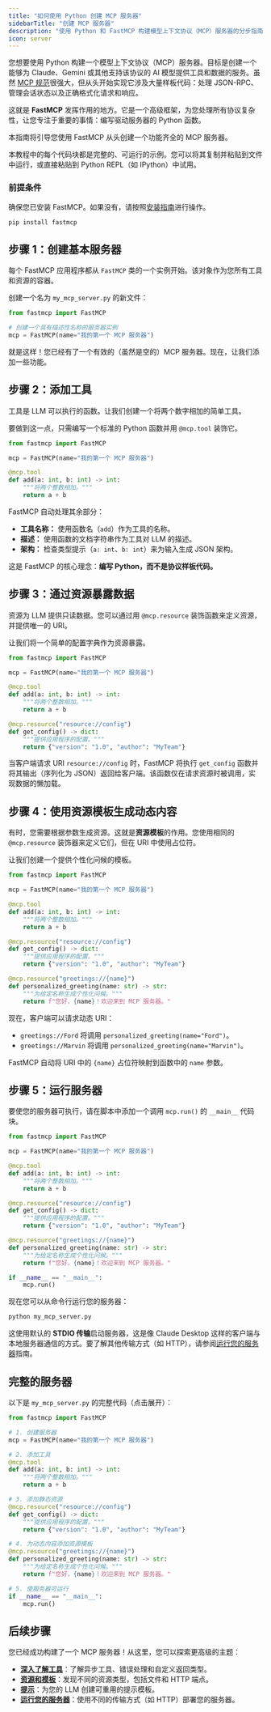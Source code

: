 ```yaml
---
title: "如何使用 Python 创建 MCP 服务器"
sidebarTitle: "创建 MCP 服务器"
description: "使用 Python 和 FastMCP 构建模型上下文协议（MCP）服务器的分步指南，从基本工具到动态资源。"
icon: server
---
```


您想要使用 Python 构建一个模型上下文协议（MCP）服务器。目标是创建一个能够为 Claude、Gemini 或其他支持该协议的 AI 模型提供工具和数据的服务。虽然 [MCP 规范](https://modelcontextprotocol.io/specification/)很强大，但从头开始实现它涉及大量样板代码：处理 JSON-RPC、管理会话状态以及正确格式化请求和响应。

这就是 **FastMCP** 发挥作用的地方。它是一个高级框架，为您处理所有协议复杂性，让您专注于重要的事情：编写驱动服务器的 Python 函数。

本指南将引导您使用 FastMCP 从头创建一个功能齐全的 MCP 服务器。

<Tip>
本教程中的每个代码块都是完整的、可运行的示例。您可以将其复制并粘贴到文件中运行，或直接粘贴到 Python REPL（如 IPython）中试用。
</Tip>

### 前提条件

确保您已安装 FastMCP。如果没有，请按照[安装指南](/zh/getting-started/installation)进行操作。

```bash
pip install fastmcp
```


## 步骤 1：创建基本服务器

每个 FastMCP 应用程序都从 `FastMCP` 类的一个实例开始。该对象作为您所有工具和资源的容器。

创建一个名为 `my_mcp_server.py` 的新文件：

```python my_mcp_server.py
from fastmcp import FastMCP

# 创建一个具有描述性名称的服务器实例
mcp = FastMCP(name="我的第一个 MCP 服务器")
```

就是这样！您已经有了一个有效的（虽然是空的）MCP 服务器。现在，让我们添加一些功能。

## 步骤 2：添加工具

工具是 LLM 可以执行的函数。让我们创建一个将两个数字相加的简单工具。

要做到这一点，只需编写一个标准的 Python 函数并用 `@mcp.tool` 装饰它。

```python my_mcp_server.py {5-8}
from fastmcp import FastMCP

mcp = FastMCP(name="我的第一个 MCP 服务器")

@mcp.tool
def add(a: int, b: int) -> int:
    """将两个整数相加。"""
    return a + b
```

FastMCP 自动处理其余部分：
- **工具名称：** 使用函数名（`add`）作为工具的名称。
- **描述：** 使用函数的文档字符串作为工具对 LLM 的描述。
- **架构：** 检查类型提示（`a: int`、`b: int`）来为输入生成 JSON 架构。

这是 FastMCP 的核心理念：**编写 Python，而不是协议样板代码。**

## 步骤 3：通过资源暴露数据

资源为 LLM 提供只读数据。您可以通过用 `@mcp.resource` 装饰函数来定义资源，并提供唯一的 URI。

让我们将一个简单的配置字典作为资源暴露。

```python my_mcp_server.py {10-13}
from fastmcp import FastMCP

mcp = FastMCP(name="我的第一个 MCP 服务器")

@mcp.tool
def add(a: int, b: int) -> int:
    """将两个整数相加。"""
    return a + b

@mcp.resource("resource://config")
def get_config() -> dict:
    """提供应用程序的配置。"""
    return {"version": "1.0", "author": "MyTeam"}
```

当客户端请求 URI `resource://config` 时，FastMCP 将执行 `get_config` 函数并将其输出（序列化为 JSON）返回给客户端。该函数仅在请求资源时被调用，实现数据的懒加载。

## 步骤 4：使用资源模板生成动态内容

有时，您需要根据参数生成资源。这就是**资源模板**的作用。您使用相同的 `@mcp.resource` 装饰器来定义它们，但在 URI 中使用占位符。

让我们创建一个提供个性化问候的模板。

```python my_mcp_server.py {15-17}
from fastmcp import FastMCP

mcp = FastMCP(name="我的第一个 MCP 服务器")

@mcp.tool
def add(a: int, b: int) -> int:
    """将两个整数相加。"""
    return a + b

@mcp.resource("resource://config")
def get_config() -> dict:
    """提供应用程序的配置。"""
    return {"version": "1.0", "author": "MyTeam"}

@mcp.resource("greetings://{name}")
def personalized_greeting(name: str) -> str:
    """为给定名称生成个性化问候。"""
    return f"您好，{name}！欢迎来到 MCP 服务器。"
```

现在，客户端可以请求动态 URI：
- `greetings://Ford` 将调用 `personalized_greeting(name="Ford")`。
- `greetings://Marvin` 将调用 `personalized_greeting(name="Marvin")`。

FastMCP 自动将 URI 中的 `{name}` 占位符映射到函数中的 `name` 参数。

## 步骤 5：运行服务器

要使您的服务器可执行，请在脚本中添加一个调用 `mcp.run()` 的 `__main__` 代码块。

```python my_mcp_server.py {19-20}
from fastmcp import FastMCP

mcp = FastMCP(name="我的第一个 MCP 服务器")

@mcp.tool
def add(a: int, b: int) -> int:
    """将两个整数相加。"""
    return a + b

@mcp.resource("resource://config")
def get_config() -> dict:
    """提供应用程序的配置。"""
    return {"version": "1.0", "author": "MyTeam"}

@mcp.resource("greetings://{name}")
def personalized_greeting(name: str) -> str:
    """为给定名称生成个性化问候。"""
    return f"您好，{name}！欢迎来到 MCP 服务器。"

if __name__ == "__main__":
    mcp.run()
```

现在您可以从命令行运行您的服务器：
```bash
python my_mcp_server.py
```
这使用默认的 **STDIO 传输**启动服务器，这是像 Claude Desktop 这样的客户端与本地服务器通信的方式。要了解其他传输方式（如 HTTP），请参阅[运行您的服务器](/zh/deployment/running-server)指南。

## 完整的服务器

以下是 `my_mcp_server.py` 的完整代码（点击展开）：

```python my_mcp_server.py [expandable]
from fastmcp import FastMCP

# 1. 创建服务器
mcp = FastMCP(name="我的第一个 MCP 服务器")

# 2. 添加工具
@mcp.tool
def add(a: int, b: int) -> int:
    """将两个整数相加。"""
    return a + b

# 3. 添加静态资源
@mcp.resource("resource://config")
def get_config() -> dict:
    """提供应用程序的配置。"""
    return {"version": "1.0", "author": "MyTeam"}

# 4. 为动态内容添加资源模板
@mcp.resource("greetings://{name}")
def personalized_greeting(name: str) -> str:
    """为给定名称生成个性化问候。"""
    return f"您好，{name}！欢迎来到 MCP 服务器。"

# 5. 使服务器可运行
if __name__ == "__main__":
    mcp.run()
```

## 后续步骤

您已经成功构建了一个 MCP 服务器！从这里，您可以探索更高级的主题：

-   [**深入了解工具**](/zh/servers/tools)：了解异步工具、错误处理和自定义返回类型。
-   [**资源和模板**](/zh/servers/resources)：发现不同的资源类型，包括文件和 HTTP 端点。
-   [**提示**](/zh/servers/prompts)：为您的 LLM 创建可重用的提示模板。
-   [**运行您的服务器**](/zh/deployment/running-server)：使用不同的传输方式（如 HTTP）部署您的服务器。

